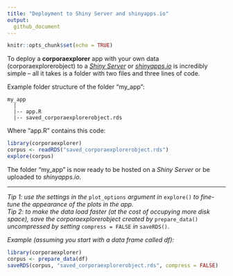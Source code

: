 ```yaml
---
title: "Deployment to Shiny Server and shinyapps.io"
output: 
  github_document
---
```


```r
knitr::opts_chunk$set(echo = TRUE)
```

To deploy a **corporaexplorer** app with your own data (corporaexplorerobject) to a
*[Shiny Server](https://rstudio.com/products/shiny/shiny-server/)* or 
*[shinyapps.io](https://www.shinyapps.io/)*
is incredibly simple -- all it takes is a folder with two files and three lines of code.

Example folder structure of the folder "my_app":

```
my_app  
  |  
  |-- app.R  
  |-- saved_corporaexplorerobject.rds  
```

Where "app.R" contains this code:

```r
library(corporaexplorer)
corpus <- readRDS("saved_corporaexplorerobject.rds")
explore(corpus)
```

The folder "my_app" is now ready to be hosted on a *Shiny Server* or be uploaded to *shinyapps.io*.

<hr>

*Tip 1: use the settings in the* `plot_options` *argument in* `explore()` *to fine-tune the appearance of the plots in the app.*  
*Tip 2: to make the data load faster (at the cost of occupying more disk space), save the corporaexplorerobject created by* `prepare_data()` *uncompressed by setting* `compress = FALSE` *in* `saveRDS()`.

*Example (assuming you start with a data frame called df):*

```r
library(corporaexplorer)
corpus <- prepare_data(df)
saveRDS(corpus, "saved_corporaexplorerobject.rds", compress = FALSE)
```
